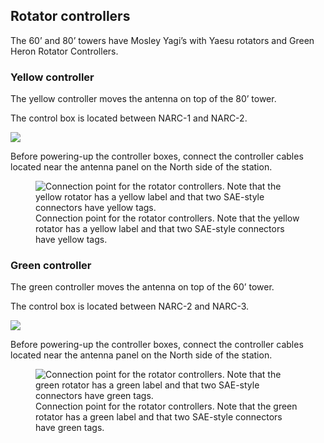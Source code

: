 
## Rotator controllers

The 60' and 80' towers have Mosley Yagi's with Yaesu rotators and Green Heron Rotator Controllers.

### Yellow controller

The yellow controller moves the antenna on top of the 80' tower.

The control box is located between NARC-1 and NARC-2.

![](include/img/narc-1-rotator-controller-yellow-80ft.jpeg){#fig-narc-1-rotator-controller-yellow-80ft}

::: {.callout-warning}

Before powering-up the controller boxes, connect the controller cables located near the antenna panel on the North side of the station.

![Connection point for the rotator controllers. Note that the yellow rotator has a yellow label and that two SAE-style connectors have yellow tags.](include/img/narc-rotator-yellow-80ft.jpeg){#fig-narc-rotator-yellow-80ft}

:::


### Green controller

The green controller moves the antenna on top of the 60' tower.

The control box is located between NARC-2 and NARC-3.

![](include/img/narc-2-rotator-controller-green-60ft.jpeg)

::: {.callout-warning}

Before powering-up the controller boxes, connect the controller cables located near the antenna panel on the North side of the station.

![Connection point for the rotator controllers. Note that the green rotator has a green label and that two SAE-style connectors have green tags.](include/img/ narc-rotator-green-60ft.jpeg){#fig-narc-rotator-green-60ft}

:::


